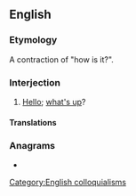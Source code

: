 ==English==

===Etymology===
A contraction of "how is it?".

===Interjection===
{{en-interj}}

# {{lb|en|slang|South Africa|Hawaii}} [[hello|Hello]]; [[what's up]]?

====Translations====
{{trans-see|what's up}}

===Anagrams===
* {{anagrams|en|howitz}}

[[Category:English colloquialisms]]